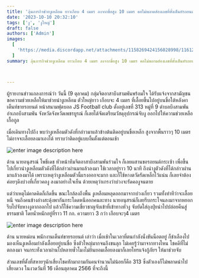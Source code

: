 ```yaml
---
title: 'ลุ้นภารกิจช่วยงูเหลือม ยาวเกือบ 4 เมตร ลงจากขื่อสูง 10 เมตร คอไม่พลาดส่องเลขที่ตั้งเต็นท์รถยนต์ไปเสี่ยงดวง'
date: '2023-10-10 20:32:10'
tags: ['งู', 'งูใหญ่']
draft: false
authors: ['Admin']
images:
  [
    'https://media.discordapp.net/attachments/1158269424156028998/1161293535195189309/2.jpeg?ex=65537562&is=65410062&hm=195a61257f5a15d3c0f9a1fa7f67e6333cb7969656907a85dfa6e0a7f80ddd59&=&width=1210&height=681',
  ]
summary: ลุ้นภารกิจช่วยงูเหลือม ยาวเกือบ 4 เมตร ลงจากขื่อสูง 10 เมตร คอไม่พลาดส่องเลขที่ตั้งเต็นท์รถยนต์ไปเสี่ยงดวง



---
```


ผู้รายงานข่าวแถลงการณ์ว่า วันนี้ (9 ตุลาคม) กลุ่มจิตอาสาบึงสามพันพร้อมใจ ได้รับแจ้งจากสามัญชนขอความช่วยเหลือให้มาช่วยนำงูเหลือม ตัวใหญ่ยาว เกือบจะ 4 เมตร ที่เลื้อยขึ้นไปอยู่บนขื่อใต้หลังคาเต็นท์ขายรถยนต์ หน้าสนามฟุตบอล JS Football club ตั้งอยู่เลขที่ 313 หมู่ที่ 9 ตำบลบึงสามพัน อำเภอบึงสามพัน จังหวัดจังหวัดเพชรบูรณ์ ก็เลยได้จัดเตรียมวัสดุอุปกรณ์จับงู ออกไปให้ความช่วยเหลือเกื้อกูล

เมื่อเดินทางไปถึง พบว่างูเหลือมตัวดังที่กล่าวมาแล้วข้างต้นติดอยู่บนขื่อเหล็ก สูงจากพื้นราวๆ 10 เมตร ไม่อาจจะเลื้อยลงมาเองได้ ทราบว่าติดอยู่แบบงั้นตั้งแต่ตอนเช้า

![enter image description here](https://media.discordapp.net/attachments/1158269424156028998/1161293534901583933/27b50e005f6c49ec.jpeg?ex=65537562&is=65410062&hm=1a740c593e5993dedaecf2e2fb35c3185bfb25862c32d18b7b6928af254748a6&=&width=1210&height=681)

ด้าน นายอนุสรณ์ โพธิ์เดช หัวหน้าทีมจิตอาสาบึงสามพันร่วมใจ ก็เลยผสานขอรถยนต์กระเซ้า เพื่อขึ้นไปเกี่ยวนำงูเหลือมตัวดังที่ได้กล่าวผ่านมาแล้วลงมา ใช้เวลาอยู่ราว 10 นาที ถึงนำงูตัวดังที่ได้กล่าวผ่านมาแล้วลงมาได้ เพราะเหตุว่างูเหลือมตัวนี้แรงออกจะมาก และก็ใช้หางตวัดรัดเหล็กไว้แน่น ก็เลยจำต้องค่อยๆดึงบ่วงที่เกี่ยวคองู ลงมาอย่างใจเย็น ด้วยเหตุว่าเกรงว่าบ่วงจะรัดคองูจนตาย

แต่ว่าเหตุไม่คาดคิดก็เกิดขึ้น ขณะใกล้ลงถึงพื้น งูเหลือมหลุดออกมาจากบ่วงเกี่ยว รวมทั้งทำทีว่าจะเลื้อยหนี จนถึงคนข้างล่างสะดุ้งพากันกระโดดหนีออกคนละทาง นายอนุสรณ์ก็เลยรีบกระโจนลงมาจากหยอก รีบไปจับหางงูลากออกไป แล้วก็ใช้ความเชี่ยวชาญจับเข้าที่เข้าทางหัวงู จับยัดใส่ถุงปุ๋ยนำไปปล่อยคืนสู่ธรรมชาติ โดยน้ำหนักอยู่ที่ราว 11 กก. ความยาว 3 กว่า เกือบจะๆ4 เมตร


![enter image description here](https://media.discordapp.net/attachments/1158269424156028998/1161293535501352980/3.jpeg?ex=65537562&is=65410062&hm=4795f485d896253941c973d7e38aec11aa1e1e02144c57511d68279d65303ea5&=&width=1210&height=681)

ด้าน นายหม่อน พนักงานเต็นท์ขายรถยนต์ เล่าว่า เมื่อเช้าในเวลาที่ตนกำลังนั่งขันน็อตอยู่ ก็ชำเลืองไปมองเห็นงูเหลือมกำลังเลื้อยอยู่บนขื่อ ซึ่งตัวใหญ่มากจนถึงขนลุก ไม่เคยรู้ว่ามาจากทางไหน โชคดีที่ไม่ตกลงมา จนกระทั่งเวลาผ่านไปหลายชั่วโมงไม่ยินยอมเลื้อยลงมาก็เลยโทรแจ้งกู้ภัยฯ ให้มาช่วยจับ

ส่วนเลขที่ตั้งที่สหายๆนักเสี่ยงโชคทักมาถามกันคนจำนวนไม่น้อยก็คือ 313 ซึ่งตัวเองก็ไม่พลาดนำไปเสี่ยงดวง ในงวดวันที่ 16 เดือนตุลาคม 2566 ที่จะถึงนี้
